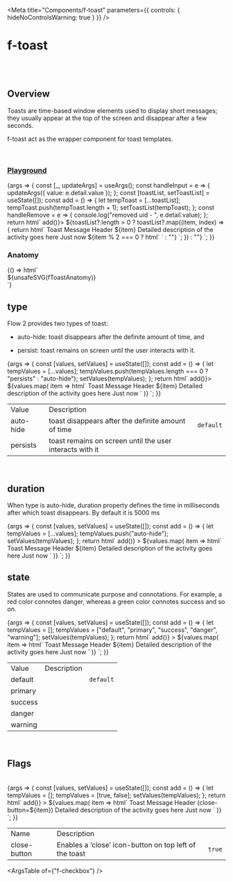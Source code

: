 
<Meta
	title="Components/f-toast"
	parameters={{
		controls: { hideNoControlsWarning: true }
	}}
/>

# f-toast

<br />
<br />

## Overview

<f-divider></f-divider>

Toasts are time-based window elements used to display short messages; they usually appear at the top of the screen and disappear after a few seconds.

f-toast act as the wrapper component for toast templates.

<br />

### [Playground](/story/components-f-toast--playground)

<Canvas>
	<Story
		name="Playground"
		parameters={{
			docs: {
				inlineStories: false,
				iframeHeight: 300
			}
		}}
		argTypes={{
			type: { control: "radio", options: ["auto-hide", "persists"] },
			duration: { control: "number" },
			state: {
				control: "select",
				options: ["default", "success", "primary", "warning", "danger"]
			},
			["close-button"]: {
				control: "boolean"
			}
		}}
		args={{
			type: "auto-hide",
			duration: 5000,
			state: "default",
			["close-button"]: true
		}}
	>
		{args => {
			const [_, updateArgs] = useArgs();
			const handleInput = e => {
				updateArgs({ value: e.detail.value });
			};
			const [toastList, setToastList] = useState([]);
			const add = () => {
				let tempToast = [...toastList];
				tempToast.push(tempToast.length + 1);
				setToastList(tempToast);
			};
			const handleRemove = e => {
				console.log("removed uid - ", e.detail.value);
			};
			return html`
				<f-div width="100%" padding="large">
					<f-div>
						<f-button label="add toast" icon-right="i-plus" @click=${() => add()}></f-button>
					</f-div>
					${toastList?.length > 0
						? toastList?.map((item, index) => {
								return html`<f-toast
									.state=${args.state}
									.duration=${args.duration}
									.type=${args.type}
									?close-button=${args["close-button"]}
									@remove=${handleRemove}
								>
									<f-div slot="message" direction="column" gap="medium">
										<f-div direction="column" gap="x-small">
											<f-text variant="heading" size="small" weight="bold"
												>Toast Message Header ${item}</f-text
											>
											<f-text variant="para" size="small" weight="regular"
												>Detailed description of the activity goes here</f-text
											>
										</f-div>
										<f-text variant="para" size="small" weight="regular" state="secondary"
											>Just now</f-text
										>
									</f-div>
									${item % 2 === 0
										? html` <f-div slot="actions" direction="row" gap="medium">
												<f-button
													label="button 1"
													state="neutral"
													category="outline"
													variant="round"
												></f-button>
												<f-button
													label="button 2"
													state="neutral"
													category="outline"
													variant="round"
												></f-button>
										  </f-div>`
										: ""}
								</f-toast>`;
						  })
						: ""}
				</f-div>
			`;
		}}
	</Story>
</Canvas>

<br />

### Anatomy

<f-divider></f-divider>

<Story name="Anatomy">
	{() => html`<div class="align-center">${unsafeSVG(fToastAnatomy)}</div>`}
</Story>

<br />

## type

Flow 2 provides two types of toast:

- auto-hide: toast disappears after the definite amount of time, and

- persist: toast remains on screen until the user interacts with it.

<Canvas>
	<Story
		name="type"
		parameters={{
			docs: {
				inlineStories: false,
				iframeHeight: 300
			}
		}}
	>
		{args => {
			const [values, setValues] = useState([]);
			const add = () => {
				let tempValues = [...values];
				tempValues.push(tempValues.length === 0 ? "persists" : "auto-hide");
				setValues(tempValues);
			};
			return html`
				<f-div width="100%" align="middle-center" padding="large" gap="medium">
					<f-div>
						<f-button label="add toast" icon-right="i-plus" @click=${() => add()}></f-button>
					</f-div>
					${values.map(
						item => html`<f-div>
							<f-toast .type=${item} .close-button=${true}
								><f-div slot="message" direction="column" gap="medium">
									<f-div direction="column" gap="x-small">
										<f-text variant="heading" size="small" weight="bold"
											>Toast Message Header ${item}</f-text
										>
										<f-text variant="para" size="small" weight="regular"
											>Detailed description of the activity goes here</f-text
										>
									</f-div>
									<f-text variant="para" size="small" weight="regular" state="secondary"
										>Just now</f-text
									>
								</f-div></f-toast
							>
						</f-div>`
					)}
				</f-div>
			`;
		}}
	</Story>
</Canvas>

<table class="custom-table">
	<tbody>
		<tr>
			<td>Value</td>
			<td>Description</td>
			<td></td>
		</tr>
		<tr>
			<td>auto-hide</td>
			<td>toast disappears after the definite amount of time</td>
			<td>
				<code>default</code>
			</td>
		</tr>
		<tr>
			<td>persists</td>
			<td>toast remains on screen until the user interacts with it</td>
			<td> </td>
		</tr>
	</tbody>
</table>

<br />

## duration

<f-divider></f-divider>

When type is auto-hide, duration property defines the time in milliseconds after which toast disappears. By default it is 5000 ms

<Canvas>
	<Story
		name="duration"
		parameters={{
			docs: {
				inlineStories: false,
				iframeHeight: 300
			}
		}}
	>
		{args => {
			const [values, setValues] = useState([]);
			const add = () => {
				let tempValues = [...values];
				tempValues.push("auto-hide");
				setValues(tempValues);
			};
			return html`
				<f-div width="100%" align="middle-center" padding="large" gap="medium">
					<f-div>
						<f-button
							label="add toast (auto hide 2000ms)"
							icon-right="i-plus"
							@click=${() => add()}
						></f-button>
					</f-div>
					${values.map(
						item => html`<f-div>
							<f-toast .type=${item} .close-button=${true} .duration=${2000}
								><f-div slot="message" direction="column" gap="medium">
									<f-div direction="column" gap="x-small">
										<f-text variant="heading" size="small" weight="bold"
											>Toast Message Header ${item}</f-text
										>
										<f-text variant="para" size="small" weight="regular"
											>Detailed description of the activity goes here</f-text
										>
									</f-div>
									<f-text variant="para" size="small" weight="regular" state="secondary"
										>Just now</f-text
									>
								</f-div></f-toast
							>
						</f-div>`
					)}
				</f-div>
			`;
		}}
	</Story>
</Canvas>

<br />

## state

<f-divider></f-divider>

States are used to communicate purpose and connotations. For example, a red color connotes danger, whereas a green color connotes success and so on.

<Canvas>
	<Story
		name="state"
		parameters={{
			docs: {
				inlineStories: false,
				iframeHeight: 300
			}
		}}
	>
		{args => {
			const [values, setValues] = useState([]);
			const add = () => {
				let tempValues = [];
				tempValues = ["default", "primary", "success", "danger", "warning"];
				setValues(tempValues);
			};
			return html`
				<f-div width="100%" align="middle-center" padding="large" gap="medium">
					<f-div>
						<f-button
							label="add toast (auto hide 2000ms)"
							icon-right="i-plus"
							@click=${() => add()}
						></f-button>
					</f-div>
					${values.map(
						item => html`<f-div>
							<f-toast .type=${item} .close-button=${true} .duration=${5000} .state=${item}
								><f-div slot="message" direction="column" gap="medium">
									<f-div direction="column" gap="x-small">
										<f-text variant="heading" size="small" weight="bold"
											>Toast Message Header ${item}</f-text
										>
										<f-text variant="para" size="small" weight="regular"
											>Detailed description of the activity goes here</f-text
										>
									</f-div>
									<f-text variant="para" size="small" weight="regular" state="secondary"
										>Just now</f-text
									>
								</f-div></f-toast
							>
						</f-div>`
					)}
				</f-div>
			`;
		}}
	</Story>
</Canvas>

<table class="custom-table">
	<tbody>
		<tr>
			<td>Value</td>
			<td>Description</td>
			<td></td>
		</tr>
		<tr>
			<td>default</td>
			<td></td>
			<td>
				<code>default</code>
			</td>
		</tr>
		<tr>
			<td>primary</td>
			<td></td>
			<td> </td>
		</tr>
		<tr>
			<td>success</td>
			<td></td>
			<td></td>
		</tr>
		<tr>
			<td>danger</td>
			<td></td>
			<td></td>
		</tr>
		<tr>
			<td>warning</td>
			<td></td>
			<td></td>
		</tr>
	</tbody>
</table>

<br />

## Flags

<f-divider></f-divider>

<br />

<Canvas>
	<Story
		name="Flags"
		parameters={{
			docs: {
				inlineStories: false,
				iframeHeight: 300
			}
		}}
	>
		{args => {
			const [values, setValues] = useState([]);
			const add = () => {
				let tempValues = [];
				tempValues = [true, false];
				setValues(tempValues);
			};
			return html`
				<f-div width="100%" align="middle-center" padding="large" gap="medium">
					<f-div>
						<f-button
							label="add toast (auto hide 2000ms)"
							icon-right="i-plus"
							@click=${() => add()}
						></f-button>
					</f-div>
					${values.map(
						item => html`<f-div>
							<f-toast .close-button=${item} .duration=${5000} state="primary" type="persists"
								><f-div slot="message" direction="column" gap="medium">
									<f-div direction="column" gap="x-small">
										<f-text variant="heading" size="small" weight="bold"
											>Toast Message Header (close-button=${item})</f-text
										>
										<f-text variant="para" size="small" weight="regular"
											>Detailed description of the activity goes here</f-text
										>
									</f-div>
									<f-text variant="para" size="small" weight="regular" state="secondary"
										>Just now</f-text
									>
								</f-div></f-toast
							>
						</f-div>`
					)}
				</f-div>
			`;
		}}
	</Story>
</Canvas>

<table class="custom-table">
	<tbody>
		<tr>
			<td>Name</td>
			<td>Description</td>
			<td></td>
		</tr>
		<tr>
			<td>close-button</td>
			<td>Enables a ‘close’ icon-button on top left of the toast </td>
			<td>
				<code>true</code>
			</td>
		</tr>
	</tbody>
</table>

<ArgsTable of={"f-checkbox"} />
